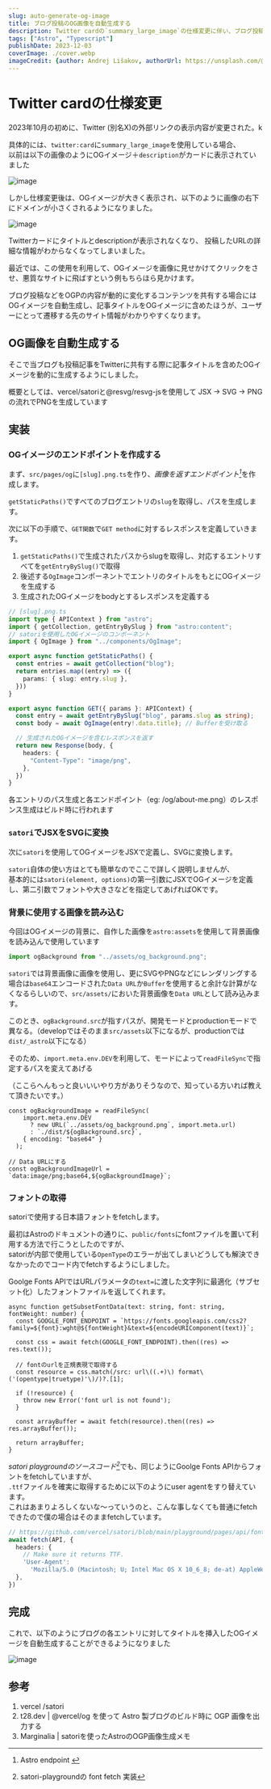 ```yaml
---
slug: auto-generate-og-image
title: ブログ投稿のOG画像を自動生成する
description: Twitter cardの`summary_large_image`の仕様変更に伴い、ブログ投稿のOGイメージを自動生成するするようにしました。
tags: ["Astro", "Typescript"]
publishDate: 2023-12-03
coverImage: ./cover.webp
imageCredit: {author: Andrej Lišakov, authorUrl: https://unsplash.com/@lishakov}
---
```


# Twitter cardの仕様変更

2023年10月の初めに、Twitter (別名X)の外部リンクの表示内容が変更された。k

具体的には、`twitter:card`に`summary_large_image`を使用している場合、  
以前は以下の画像のようにOGイメージ＋`description`がカードに表示されていました

![image](./old_og_image.webp)

しかし仕様変更後は、OGイメージが大きく表示され、以下のように画像の右下にドメインが小さくされるようになりました。

![image](./new_og_image.webp)

Twitterカードにタイトルとdescriptionが表示されなくなり、
投稿したURLの詳細な情報がわからなくなってしまいました。

最近では、この使用を利用して、OGイメージを画像に見せかけてクリックをさせ、悪質なサイトに飛ばすという例もちらほら見かけます。

ブログ投稿などをOGPの内容が動的に変化するコンテンツを共有する場合には  
OGイメージを自動生成し、記事タイトルをOGイメージに含めたほうが、ユーザーにとって遷移する先のサイト情報がわかりやすくなります。

## OG画像を自動生成する

そこで当ブログも投稿記事をTwitterに共有する際に記事タイトルを含めたOGイメージを動的に生成するようにしました。

概要としては、<ExternalLink href="https://github.com/vercel/satori" title="vercel/satori">vercel/satori</ExternalLink>と<ExternalLink href="https://github.com/yisibl/resvg-js" title="@resvg/resvg-js">@resvg/resvg-js</ExternalLink>を使用して JSX → SVG → PNG の流れでPNGを生成しています

## 実装

### OGイメージのエンドポイントを作成する

まず、`src/pages/og`に`[slug].png.ts`を作り、<cite>画像を返すエンドポイント[^1]</cite>を作成します。
[^1]: <ExternalLink href="https://docs.astro.build/ja/core-concepts/endpoints/" title="endpoint" >Astro endpoint </ExternalLink>

`getStaticPaths()`ですべてのブログエントリの`slug`を取得し、パスを生成します。

次に以下の手順で、`GET関数`で`GET method`に対するレスポンスを定義していきます。  

1. `getStaticPaths()`で生成されたパスからslugを取得し、対応するエントリすべてを`getEntryBySlug()`で取得
2. 後述する`OgImage`コンポーネントでエントリのタイトルをもとにOGイメージを生成する
3. 生成されたOGイメージをbodyとするレスポンスを定義する

```ts
// [slug].png.ts
import type { APIContext } from "astro";
import { getCollection, getEntryBySlug } from "astro:content";
// satoriを使用したOGイメージのコンポーネント
import { OgImage } from "../components/OgImage";

export async function getStaticPaths() {
  const entries = await getCollection("blog");
  return entries.map((entry) => ({
    params: { slug: entry.slug },
  }))
}

export async function GET({ params }: APIContext) {
  const entry = await getEntryBySlug("blog", params.slug as string);
  const body = await OgImage(entry!.data.title); // Bufferを受け取る

  // 生成されたOGイメージを含むレスポンスを返す
  return new Response(body, {
    headers: {
      "Content-Type": "image/png",
    },
  })
}
```

各エントリのパス生成と各エンドポイント（eg: /og/about-me.png）のレスポンス生成はビルド時に行われます

### `satori`でJSXをSVGに変換

次に`satori`を使用してOGイメージをJSXで定義し、SVGに変換します。

`satori`自体の使い方はとても簡単なのでここで詳しく説明しませんが、  
基本的には`satori(element, options)`の第一引数にJSXでOGイメージを定義し、第二引数でフォントや大きさなどを指定してあげればOKです。

### 背景に使用する画像を読み込む

今回はOGイメージの背景に、自作した画像を`astro:assets`を使用して背景画像を読み込んで使用しています

```ts
import ogBackground from "../assets/og_background.png";
```

`satori`では背景画像に画像を使用し、更にSVGやPNGなどにレンダリングする場合は`base64`エンコードされた`Data URL`か`Buffer`を使用すると余計な計算がなくなるらしいので、`src/assets/`においた背景画像を`Data URL`として読み込みます。

このとき、`ogBackground.src`が指すパスが、開発モードとproductionモードで異なる。（developではそのまま`src/assets`以下になるが、productionでは`dist/_astro`以下になる）

そのため、`import.meta.env.DEV`を利用して、モードによって`readFileSync`で指定するパスを変えてあげる

（ここらへんもっと良いいいやり方がありそうなので、知っている方いれば教えて頂きたいです。）

```tsx
const ogBackgroundImage = readFileSync(
    import.meta.env.DEV
      ? new URL(`../assets/og_background.png`, import.meta.url)
      : `./dist/${ogBackground.src}`,
    { encoding: "base64" }
  );

// Data URLにする
const ogBackgroundImageUrl = `data:image/png;base64,${ogBackgroundImage}`;
```

### フォントの取得

satoriで使用する日本語フォントをfetchします。

最初はAstroのドキュメントの通りに、`public/fonts`にfontファイルを置いて利用する方法で行こうとしたのですが、  
satoriが内部で使用している`OpenType`のエラーが出てしまいどうしても解決できなかったのでコード内でfetchするようにしました。

Goolge Fonts APIではURLパラメータの`text=`に渡した文字列に最適化（サブセット化）したフォントファイルを返してくれます。

```tsx
async function getSubsetFontData(text: string, font: string, fontWeight: number) {
  const GOOGLE_FONT_ENDPOINT = `https://fonts.googleapis.com/css2?family=${font}:wght@${fontWeight}&text=${encodeURIComponent(text)}`;

  const css = await fetch(GOOGLE_FONT_ENDPOINT).then((res) => res.text());

  // fontのurlを正規表現で取得する
  const resource = css.match(/src: url\((.+)\) format\('(opentype|truetype)'\)/)?.[1];

  if (!resource) {
    throw new Error('font url is not found');
  }

  const arrayBuffer = await fetch(resource).then((res) => res.arrayBuffer());

  return arrayBuffer;
}
```

<cite>satori playgroundのソースコード[^2]</cite>でも、同じようにGoolge Fonts APIからフォントをfetchしていますが、  
`.ttf`ファイルを確実に取得するために以下のようにuser agentをすり替えています。  
これはあまりよろしくないな～っていうのと、こんな事しなくても普通にfetchできたので僕の場合はそのままfetchしています。
[^2]: <ExternalLink href="https://github.com/vercel/satori/blob/main/playground/pages/api/font.ts#L86" title="vercel/satori fonts.ts">satori-playgroundの font fetch 実装</ExternalLink>

```ts
// https://github.com/vercel/satori/blob/main/playground/pages/api/font.ts#L86
await fetch(API, {
  headers: {
    // Make sure it returns TTF.
    'User-Agent':
      'Mozilla/5.0 (Macintosh; U; Intel Mac OS X 10_6_8; de-at) AppleWebKit/533.21.1 (KHTML, like Gecko) Version/5.0.5 Safari/533.21.1',
  },
})
```

## 完成

これで、以下のようにブログの各エントリに対してタイトルを挿入したOGイメージを自動生成することができるようになりました

![image](./og_image.webp)

## 参考

1. <ExternalLink href="https://github.com/vercel/satori" title="Github | vercel/satori">vercel
/satori</ExternalLink>
2. <ExternalLink href="https://t28.dev/blog/output-ogp-image-for-astro-pages/" title="@vercel/og を使って Astro 製ブログのビルド時に OGP 画像を出力する">t28.dev | @vercel/og を使って Astro 製ブログのビルド時に OGP 画像を出力する</ExternalLink>
3. <ExternalLink href="https://blog.lacolaco.net/posts/astro-satori-og-image-generation/" title="Marginalia | satoriを使ったAstroのOGP画像生成メモ">Marginalia | satoriを使ったAstroのOGP画像生成メモ</ExternalLink>
